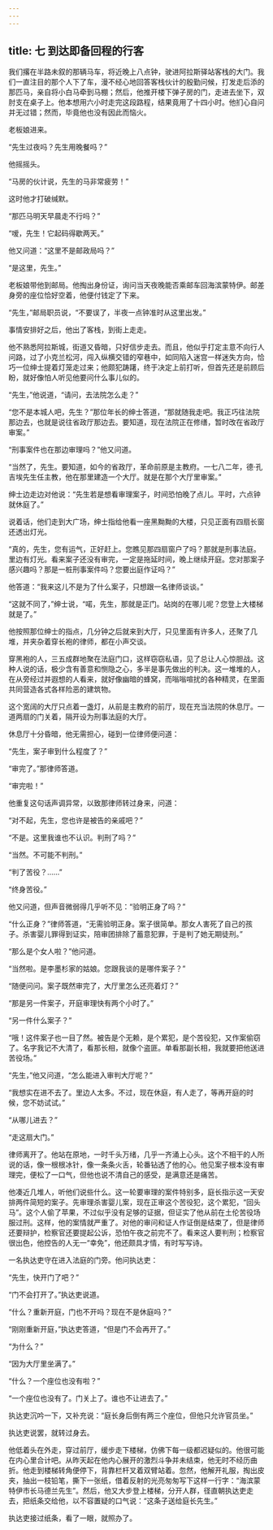 ```yaml
---
---
---
```

title: 七 到达即备回程的行客
---





我们撂在半路未叙的那辆马车，将近晚上八点钟，驶进阿拉斯驿站客栈的大门。我们一直注目的那个人下了车，漫不经心地回答客栈伙计的殷勤问候，打发走后添的那匹马，亲自将小白马牵到马棚；然后，他推开楼下弹子房的门，走进去坐下，双肘支在桌子上。他本想用六小时走完这段路程，结果竟用了十四小时。他扪心自问并无过错；然而，毕竟他也没有因此而恼火。

老板娘进来。

“先生过夜吗？先生用晚餐吗？”

他摇摇头。

“马房的伙计说，先生的马非常疲劳！”

这时他才打破缄默。

“那匹马明天早晨走不行吗？”

“嗳，先生！它起码得歇两天。”

他又问道：“这里不是邮政局吗？”

“是这里，先生。”

老板娘带他到邮局。他掏出身份证，询问当天夜晚能否乘邮车回海滨蒙特伊。邮差身旁的座位恰好空着，他便付钱定了下来。

“先生，”邮局职员说，“不要误了，半夜一点钟准时从这里出发。”

事情安排好之后，他出了客栈，到街上走走。

他不熟悉阿拉斯城，街道又昏暗，只好信步走去。而且，他似乎打定主意不向行人问路，过了小克兰松河，闯入纵横交错的窄巷中，如同陷入迷宫一样迷失方向，恰巧一位绅士提着灯笼走过来；他颇犯踌躇，终于决定上前打听，但首先还是前顾后盼，就好像怕人听见他要问什么事儿似的。

“先生，”他说道，“请问，去法院怎么走？”

“您不是本城人吧，先生？”那位年长的绅士答道，“那就随我走吧。我正巧往法院那边去，也就是说往省政厅那边去。要知道，现在法院正在修缮，暂时改在省政厅审案。”

“刑事案件也在那边审理吗？”他又问道。

“当然了，先生。要知道，如今的省政厅，革命前原是主教府。一七八二年，德·孔吉埃先生任主教，他在那里建造一个大厅。就是在那个大厅里审案。”

绅士边走边对他说：“先生若是想看审理案子，时间恐怕晚了点儿。平时，六点钟就休庭了。”

说着话，他们走到大广场，绅士指给他看一座黑黝黝的大楼，只见正面有四扇长窗还透出灯光。

“真的，先生，您有运气，正好赶上。您瞧见那四扇窗户了吗？那就是刑事法庭。里边有灯光。看来案子还没有审完，一定是拖延时间，晚上继续开庭。您对那案子感兴趣吗？那是一桩刑事案件吗？您要出庭作证吗？”

他答道：“我来这儿不是为了什么案子，只想跟一名律师谈谈。”

“这就不同了，”绅士说，“喏，先生，那就是正门。站岗的在哪儿呢？您登上大楼梯就是了。”

他按照那位绅士的指点，几分钟之后就来到大厅，只见里面有许多人，还聚了几堆，并夹杂着穿长袍的律师，都在小声交谈。

穿黑袍的人，三五成群地聚在法庭门口，这样窃窃私语，见了总让人心惊胆战。这种人说的话，极少含有善意和恻隐之心，多半是事先做出的判决。这一堆堆的人，在从旁经过并遐想的人看来，就好像幽暗的蜂窝，而嗡嗡喧扰的各种精灵，在里面共同营造各式各样险恶的建筑物。

这个宽阔的大厅只点着一盏灯，从前是主教府的前厅，现在充当法院的休息厅。一道两扇的门关着，隔开设为刑事法庭的大厅。

休息厅十分昏暗，他无需担心，碰到一位律师便问道：

“先生，案子审到什么程度了？”

“审完了。”那律师答道。

“审完啦！”

他重复这句话声调异常，以致那律师转过身来，问道：

“对不起，先生，您也许是被告的亲戚吧？”

“不是。这里我谁也不认识。判刑了吗？”

“当然。不可能不判刑。”

“判了苦役？……”

“终身苦役。”

他又问道，但声音微弱得几乎听不见：“验明正身了吗？”

“什么正身？”律师答道，“无需验明正身。案子很简单。那女人害死了自己的孩子。杀害婴儿罪得到证实，陪审团排除了蓄意犯罪，于是判了她无期徒刑。”

“那么是个女人啦？”他问道。

“当然啦。是李墨杉家的姑娘。您跟我谈的是哪件案子？”

“随便问问。案子既然审完了，大厅里怎么还亮着灯？”

“那是另一件案子，开庭审理快有两个小时了。”

“另一件什么案子？”

“哦！这件案子也一目了然。被告是个无赖，是个累犯，是个苦役犯，又作案偷窃了。名字我记不大清了，看那长相，就像个盗匪。单看那副长相，我就要把他送进苦役场。”

“先生，”他又问道，“怎么能进入审判大厅呢？”

“我想实在进不去了。里边人太多。不过，现在休庭，有人走了，等再开庭的时候，您不妨试试。”

“从哪儿进去？”

“走这扇大门。”

律师离开了。他站在原地，一时千头万绪，几乎一齐涌上心头。这个不相干的人所说的话，像一根根冰针，像一条条火舌，轮番钻透了他的心。他见案子根本没有审理完，便松了一口气，但他也说不清自己的感受，是满意还是痛苦。

他凑近几堆人，听他们说些什么。这一轮要审理的案件特别多，庭长指示这一天安排两件简短的案子。先审理杀害婴儿案，现在正审这个苦役犯，这个累犯，“回头马”。这个人偷了苹果，不过似乎没有足够的证据，但证实了他从前在土伦苦役场服过刑。这样，他的案情就严重了。对他的审问和证人作证倒是结束了，但是律师还要辩护，检察官还要提起公诉，恐怕午夜之前完不了。看来这人要判刑；检察官很出色，他控告的人无一“幸免”，他还颇具才情，有时写写诗。

一名执达吏守在进入法庭的门旁。他问执达吏：

“先生，快开门了吧？”

“门不会打开了。”执达吏说道。

“什么？重新开庭，门也不开吗？现在不是休庭吗？”

“刚刚重新开庭，”执达吏答道，“但是门不会再开了。”

“为什么？”

“因为大厅里坐满了。”

“什么？一个座位也没有啦？”

“一个座位也没有了。门关上了。谁也不让进去了。”

执达吏沉吟一下，又补充说：“庭长身后倒有两三个座位，但他只允许官员坐。”

执达吏说罢，就转过身去。

他低着头在外走，穿过前厅，缓步走下楼梯，仿佛下每一级都迟疑似的。他很可能在内心里合计吧。从昨天起在他内心展开的激烈斗争并未结束，他无时不经历曲折。他走到楼梯转角便停下，背靠栏杆叉着双臂站着。忽然，他解开礼服，掏出皮夹，抽出一枝铅笔，撕下一张纸，借着反射的光亮匆匆写下这样一行字：“海滨蒙特伊市长马德兰先生”。然后，他又大步登上楼梯，分开人群，径直朝执达吏走去，把纸条交给他，以不容置疑的口气说：“这条子送给庭长先生。”

执达吏接过纸条，看了一眼，就照办了。